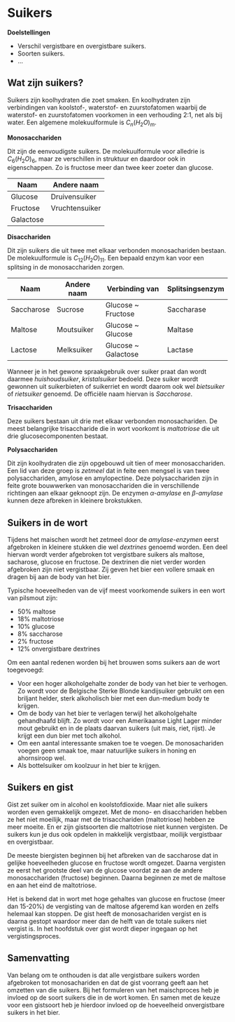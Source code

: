 # Suikers

**Doelstellingen**

-  Verschil vergistbare en overgistbare suikers.
-  Soorten suikers.
-  ...

## Wat zijn suikers?

Suikers zijn koolhydraten die zoet smaken. En koolhydraten zijn verbindingen van koolstof-, waterstof- en zuurstofatomen waarbij de waterstof- en zuurstofatomen voorkomen in een verhouding 2:1, net als bij water. Een algemene molekuulformule is $C_n(H_2O)_m$.

**Monosacchariden**

Dit zijn de eenvoudigste suikers. De molekuulformule voor alledrie is $C_6(H_2O)_6$, maar ze verschillen in struktuur en daardoor ook in eigenschappen. Zo is fructose meer dan twee keer zoeter dan glucose.

| Naam      | Andere naam    |
|-----------|----------------|
| Glucose   | Druivensuiker  |
| Fructose  | Vruchtensuiker |
| Galactose |                |

**Disacchariden**

Dit zijn suikers die uit twee met elkaar verbonden monosachariden bestaan. De molekuulformule is $C_{12}(H_2O)_{11}$. Een bepaald enzym kan voor een splitsing in de monosacchariden zorgen.

| Naam       | Andere naam | Verbinding van      |Splitsingsenzym |
|------------|-------------|---------------------|----------------|
| Saccharose | Sucrose     | Glucose ~ Fructose  | Saccharase     |
| Maltose    | Moutsuiker  | Glucose ~ Glucose   | Maltase        |
| Lactose    | Melksuiker  | Glucose ~ Galactose | Lactase        |

Wanneer je in het gewone spraakgebruik over suiker praat dan wordt daarmee *huishoudsuiker*, *kristalsuiker* bedoeld. Deze suiker wordt gewonnen uit suikerbieten of suikerriet en wordt daarom ook wel *bietsuiker* of *rietsuiker* genoemd. De officiële naam hiervan is *Saccharose*.

**Trisacchariden**

Deze suikers bestaan uit drie met elkaar verbonden monosachariden. De meest belangrijke trisaccharide die in wort voorkomt is *maltotriose* die uit drie glucosecomponenten bestaat.

**Polysacchariden**

Dit zijn koolhydraten die zijn opgebouwd uit tien of meer monosacchariden. Een lid van deze groep is *zetmeel* dat in feite een mengsel is van twee polysacchariden, amylose en amylopectine. Deze polysacchariden zijn in feite grote bouwwerken van monosacchariden die in verschillende richtingen aan elkaar geknoopt zijn. De enzymen *$\alpha$-amylase* en *$\beta$-amylase* kunnen deze afbreken in kleinere brokstukken.

## Suikers in de wort

Tijdens het maischen wordt het zetmeel door de *amylase-enzymen* eerst afgebroken in kleinere stukken die wel *dextrines* genoemd worden. Een deel hiervan wordt verder afgebroken tot vergistbare suikers als maltose, sacharose, glucose en fructose. De dextrinen die niet verder worden afgebroken zijn niet vergistbaar. Zij geven het bier een vollere smaak en dragen bij aan de body van het bier.

Typische hoeveelheden van de vijf meest voorkomende suikers in een wort van pilsmout zijn:

-  50% maltose
-  18% maltotriose
-  10% glucose
-  8% saccharose
-  2% fructose
-  12% onvergistbare dextrines

Om een aantal redenen worden bij het brouwen soms suikers aan de wort toegevoegd:

-  Voor een hoger alkoholgehalte zonder de body van het bier te verhogen. Zo wordt voor de Belgische Sterke Blonde kandijsuiker gebruikt om een briljant helder, sterk alkoholisch bier met een dun-medium body te krijgen.
-  Om de body van het bier te verlagen terwijl het alkoholgehalte gehandhaafd blijft. Zo wordt voor een Amerikaanse Light Lager minder mout gebruikt en in de plaats daarvan suikers (uit mais, riet, rijst). Je krijgt een dun bier met toch alkohol.
-  Om een aantal interessante smaken toe te voegen. De monosachariden voegen geen smaak toe, maar natuurlijke suikers in honing en ahornsiroop wel.
-  Als bottelsuiker om koolzuur in het bier te krijgen.

## Suikers en gist

Gist zet suiker om in alcohol en koolstofdioxide. Maar niet alle suikers worden even gemakkelijk omgezet. Met de mono- en disacchariden hebben ze het niet moeilijk, maar met de trisacchariden (maltotriose) hebben ze meer moeite. En er zijn gistsoorten die maltotriose niet kunnen vergisten. De suikers kun je dus ook opdelen in makkelijk vergistbaar, moilijk vergistbaar en overgistbaar.

De meeste biergisten beginnen bij het afbreken van de saccharose dat in gelijke hoeveelheden glucose en fructose wordt omgezet. Daarna vergisten ze eerst het grootste deel van de glucose voordat ze aan de andere monosacchariden (fructose) beginnen. Daarna beginnen ze met de maltose en aan het eind de maltotriose.

Het is bekend dat in wort met hoge gehaltes van glucose en fructose (meer dan 15-20%) de vergisting van de maltose afgeremd kan worden en zelfs helemaal kan stoppen. De gist heeft de monosachariden vergist en is daarna gestopt waardoor meer dan de helft van de totale suikers niet vergist is. In het hoofdstuk over gist wordt dieper ingegaan op het vergistingsproces.

## Samenvatting

Van belang om te onthouden is dat alle vergistbare suikers worden afgebroken tot monosachariden en dat de gist voorrang geeft aan het omzetten van die suikers. Bij het formuleren van het maischproces heb je invloed op de soort suikers die in de wort komen. En samen met de keuze voor een gistsoort heb je hierdoor invloed op de hoeveelheid onvergistbare suikers in het bier.
